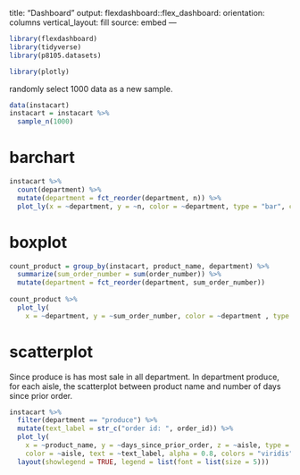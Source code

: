 title: "Dashboard"
output: 
  flexdashboard::flex_dashboard:
    orientation: columns
    vertical_layout: fill
    source: embed
---

```r
library(flexdashboard)
library(tidyverse)
library(p8105.datasets)

library(plotly)

```

randomly select 1000 data as a new sample.

```r
data(instacart)
instacart = instacart %>% 
  sample_n(1000)
```

# barchart

```r
instacart %>% 
  count(department) %>% 
  mutate(department = fct_reorder(department, n)) %>% 
  plot_ly(x = ~department, y = ~n, color = ~department, type = "bar", colors = "viridis")
```

# boxplot

```r
count_product = group_by(instacart, product_name, department) %>% 
  summarize(sum_order_number = sum(order_number)) %>% 
  mutate(department = fct_reorder(department, sum_order_number))
  
count_product %>% 
  plot_ly(
    x = ~department, y = ~sum_order_number, color = ~department , type = "box", colors = "viridis")
```

# scatterplot
Since produce is has most sale in all department. In department produce, for each aisle, the scatterplot between product name and number of days since prior order.

```r
instacart %>%
  filter(department == "produce") %>% 
  mutate(text_label = str_c("order id: ", order_id)) %>% 
  plot_ly(
    x = ~product_name, y = ~days_since_prior_order, z = ~aisle, type = "scatter3d", mode = "markers",
    color = ~aisle, text = ~text_label, alpha = 0.8, colors = "viridis", size = 0.5) %>% 
  layout(showlegend = TRUE, legend = list(font = list(size = 5)))
```
